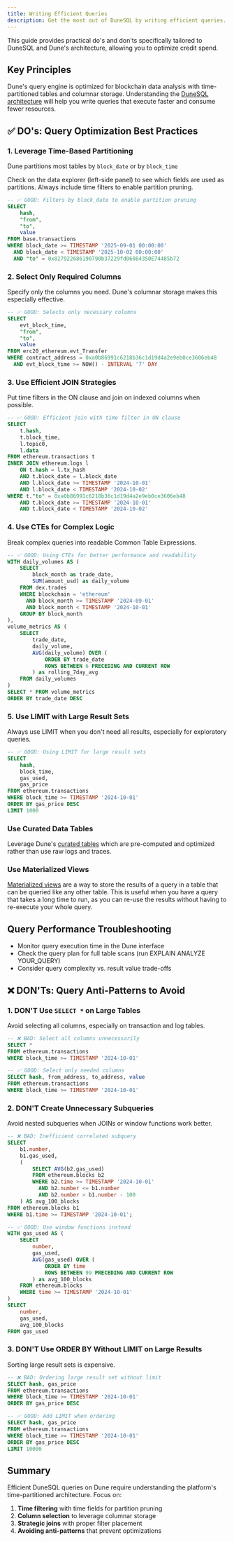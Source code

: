```yaml
---
title: Writing Efficient Queries
description: Get the most out of DuneSQL by writing efficient queries.
---
```


This guide provides practical do's and don'ts specifically tailored to DuneSQL and Dune's architecture, allowing you to optimize credit spend.

## Key Principles

Dune's query engine is optimized for blockchain data analysis with time-partitioned tables and columnar storage. 
Understanding the [DuneSQL architecture](/query-engine/dunesql-architecture) will help you write queries that execute faster and consume fewer resources.

## ✅ DO's: Query Optimization Best Practices

### 1. Leverage Time-Based Partitioning

Dune partitions most tables by `block_date` or by `block_time` 

Check on the data explorer (left-side panel) to see which fields are used as partitions.
Always include time filters to enable partition pruning.

```sql
-- ✅ GOOD: Filters by block_date to enable partition pruning
SELECT 
    hash,
    "from",
    "to",
    value
FROM base.transactions
WHERE block_date >= TIMESTAMP '2025-09-01 00:00:00'
  AND block_date < TIMESTAMP '2025-10-02 00:00:00'
  AND "to" = 0x827922686190790b37229fd06084350E74485b72
```

### 2. Select Only Required Columns

Specify only the columns you need. Dune's columnar storage makes this especially effective.

```sql
-- ✅ GOOD: Selects only necessary columns
SELECT 
    evt_block_time,
    "from",
    "to", 
    value
FROM erc20_ethereum.evt_Transfer
WHERE contract_address = 0xa0b86991c6218b36c1d19d4a2e9eb0ce3606eb48
  AND evt_block_time >= NOW() - INTERVAL '7' DAY
```

### 3. Use Efficient JOIN Strategies

Put time filters in the ON clause and join on indexed columns when possible.

```sql
-- ✅ GOOD: Efficient join with time filter in ON clause
SELECT 
    t.hash,
    t.block_time,
    l.topic0,
    l.data
FROM ethereum.transactions t
INNER JOIN ethereum.logs l 
    ON t.hash = l.tx_hash
    AND t.block_date = l.block_date
    AND l.block_date >= TIMESTAMP '2024-10-01'
    AND l.block_date < TIMESTAMP '2024-10-02'
WHERE t."to" = 0xa0b86991c6218b36c1d19d4a2e9eb0ce3606eb48
    AND t.block_date >= TIMESTAMP '2024-10-01'
    AND t.block_date < TIMESTAMP '2024-10-02'
```

### 4. Use CTEs for Complex Logic

Break complex queries into readable Common Table Expressions.

```sql
-- ✅ GOOD: Using CTEs for better performance and readability
WITH daily_volumes AS (
    SELECT 
        block_month as trade_date,
        SUM(amount_usd) as daily_volume
    FROM dex.trades
    WHERE blockchain = 'ethereum'
      AND block_month >= TIMESTAMP '2024-09-01'     
      AND block_month < TIMESTAMP '2024-10-01'
    GROUP BY block_month
),
volume_metrics AS (
    SELECT 
        trade_date,
        daily_volume,
        AVG(daily_volume) OVER (
            ORDER BY trade_date 
            ROWS BETWEEN 6 PRECEDING AND CURRENT ROW
        ) as rolling_7day_avg
    FROM daily_volumes
)
SELECT * FROM volume_metrics
ORDER BY trade_date DESC
```

### 5. Use LIMIT with Large Result Sets

Always use LIMIT when you don't need all results, especially for exploratory queries.

```sql
-- ✅ GOOD: Using LIMIT for large result sets
SELECT 
    hash,
    block_time,
    gas_used,
    gas_price
FROM ethereum.transactions
WHERE block_time >= TIMESTAMP '2024-10-01'
ORDER BY gas_price DESC
LIMIT 1000
```

### Use Curated Data Tables

Leverage Dune's [curated tables](https://docs.dune.com/data-catalog/overview) which are pre-computed and optimized rather than use raw logs and traces.

### Use Materialized Views

[Materialized views](https://docs.dune.com/query-engine/materialized-views) are a way to store the results of a query in a table that can be queried like any other table. 
This is useful when you have a query that takes a long time to run, as you can re-use the results without having to re-execute your whole query.

## Query Performance Troubleshooting

- Monitor query execution time in the Dune interface
- Check the query plan for full table scans (run EXPLAIN ANALYZE YOUR_QUERY)
- Consider query complexity vs. result value trade-offs

## ❌ DON'Ts: Query Anti-Patterns to Avoid

### 1. **DON'T** Use `SELECT *` on Large Tables

Avoid selecting all columns, especially on transaction and log tables.

```sql
-- ❌ BAD: Select all columns unnecessarily
SELECT * 
FROM ethereum.transactions
WHERE block_time >= TIMESTAMP '2024-10-01'

-- ✅ GOOD: Select only needed columns
SELECT hash, from_address, to_address, value
FROM ethereum.transactions  
WHERE block_time >= TIMESTAMP '2024-10-01'
```

### 2. **DON'T** Create Unnecessary Subqueries

Avoid nested subqueries when JOINs or window functions work better.

```sql
-- ❌ BAD: Inefficient correlated subquery
SELECT 
    b1.number,
    b1.gas_used,
    (
        SELECT AVG(b2.gas_used)
        FROM ethereum.blocks b2
        WHERE b2.time >= TIMESTAMP '2024-10-01'
          AND b2.number <= b1.number
          AND b2.number > b1.number - 100
    ) AS avg_100_blocks
FROM ethereum.blocks b1
WHERE b1.time >= TIMESTAMP '2024-10-01';

-- ✅ GOOD: Use window functions instead
WITH gas_used AS (
    SELECT 
        number,
        gas_used,
        AVG(gas_used) OVER (
            ORDER BY time
            ROWS BETWEEN 99 PRECEDING AND CURRENT ROW
        ) as avg_100_blocks
    FROM ethereum.blocks
    WHERE time >= TIMESTAMP '2024-10-01'
) 
SELECT 
    number,
    gas_used,
    avg_100_blocks
FROM gas_used
```

### 3. **DON'T** Use ORDER BY Without LIMIT on Large Results

Sorting large result sets is expensive.

```sql
-- ❌ BAD: Ordering large result set without limit
SELECT hash, gas_price
FROM ethereum.transactions
WHERE block_time >= TIMESTAMP '2024-10-01'
ORDER BY gas_price DESC

-- ✅ GOOD: Add LIMIT when ordering
SELECT hash, gas_price
FROM ethereum.transactions
WHERE block_time >= TIMESTAMP '2024-10-01'
ORDER BY gas_price DESC
LIMIT 10000
```


## Summary

Efficient DuneSQL queries on Dune require understanding the platform's time-partitioned architecture. Focus on:

1. **Time filtering** with time fields for partition pruning
2. **Column selection** to leverage columnar storage  
3. **Strategic joins** with proper filter placement
4. **Avoiding anti-patterns** that prevent optimizations